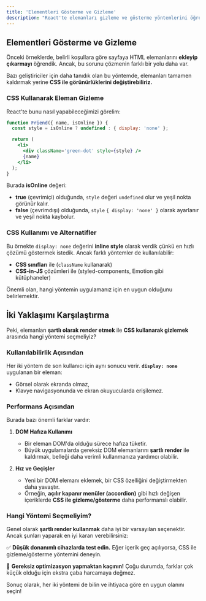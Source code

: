 ```yaml
---
title: 'Elementleri Gösterme ve Gizleme'
description: "React'te elemanları gizleme ve gösterme yöntemlerini öğrenin."
---
```


## Elementleri Gösterme ve Gizleme

Önceki örneklerde, belirli koşullara göre sayfaya HTML elemanlarını **ekleyip çıkarmayı** öğrendik. Ancak, bu sorunu çözmenin farklı bir yolu daha var.

Bazı geliştiriciler için daha tanıdık olan bu yöntemde, elemanları tamamen kaldırmak yerine **CSS ile görünürlüklerini değiştirebiliriz.**

### CSS Kullanarak Eleman Gizleme

React'te bunu nasıl yapabileceğimizi görelim:

```jsx
function Friend({ name, isOnline }) {
  const style = isOnline ? undefined : { display: 'none' };

  return (
    <li>
      <div className='green-dot' style={style} />
      {name}
    </li>
  );
}
```

Burada **isOnline** değeri:

- **true** (çevrimiçi) olduğunda, `style` değeri `undefined` olur ve yeşil nokta görünür kalır.
- **false** (çevrimdışı) olduğunda, `style` `{ display: 'none' }` olarak ayarlanır ve yeşil nokta kaybolur.

### CSS Kullanımı ve Alternatifler

Bu örnekte `display: none` değerini **inline style** olarak verdik çünkü en hızlı çözümü göstermek istedik. Ancak farklı yöntemler de kullanılabilir:

- **CSS sınıfları** ile (`className` kullanarak)
- **CSS-in-JS** çözümleri ile (styled-components, Emotion gibi kütüphaneler)

Önemli olan, hangi yöntemin uygulamanız için en uygun olduğunu belirlemektir.

## İki Yaklaşımı Karşılaştırma

Peki, elemanları **şartlı olarak render etmek** ile **CSS kullanarak gizlemek** arasında hangi yöntemi seçmeliyiz?

### Kullanılabilirlik Açısından

Her iki yöntem de son kullanıcı için aynı sonucu verir. **`display: none`** uygulanan bir eleman:

- Görsel olarak ekranda olmaz,
- Klavye navigasyonunda ve ekran okuyucularda erişilemez.

### Performans Açısından

Burada bazı önemli farklar vardır:

1. **DOM Hafıza Kullanımı**

   - Bir eleman DOM'da olduğu sürece hafıza tüketir.
   - Büyük uygulamalarda gereksiz DOM elemanlarını **şartlı render** ile kaldırmak, belleği daha verimli kullanmanıza yardımcı olabilir.

2. **Hız ve Geçişler**
   - Yeni bir DOM elemanı eklemek, bir CSS özelliğini değiştirmekten daha yavaştır.
   - Örneğin, **açılır kapanır menüler (accordion)** gibi hızlı değişen içeriklerde **CSS ile gizleme/gösterme** daha performanslı olabilir.

### Hangi Yöntemi Seçmeliyim?

Genel olarak **şartlı render kullanmak** daha iyi bir varsayılan seçenektir. Ancak şunları yaparak en iyi kararı verebilirsiniz:

✅ **Düşük donanımlı cihazlarda test edin.** Eğer içerik geç açılıyorsa, CSS ile gizleme/gösterme yöntemini deneyin.

🚀 **Gereksiz optimizasyon yapmaktan kaçının!** Çoğu durumda, farklar çok küçük olduğu için ekstra çaba harcamaya değmez.

Sonuç olarak, her iki yöntemi de bilin ve ihtiyaca göre en uygun olanını seçin!

